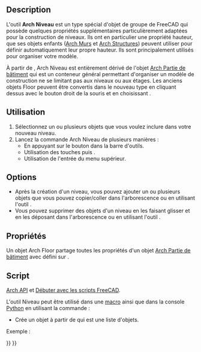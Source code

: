 <languages/>

{{Docnav/fr
|[[Arch_Building/fr|Bâtiment]]
|[[Arch_Space/fr|Espace]]
|[[BIM_Workbench/fr|Atelier BIM]]
|IconL=Arch_Building.svg
|IconR=Arch_Space.svg
|IconC=Workbench_BIM.svg
}}

{{VeryImportantMessage|Cette commande fait partie de l'ensemble intégré de l'[[BIM_Workbench/fr|atelier BIM]] avec la V1.0<br>
Cette page a été mise à jour pour cette version.}}

{{GuiCommand/fr
|Name=Arch Floor
|Name/fr=Arch Niveau
|MenuLocation=3D/BIM → Niveau
|Workbenches=[[BIM_Workbench/fr|BIM]]
|Shortcut={{KEY|L}} {{KEY|V}}
|SeeAlso=
}}

==Description==

L'outil '''Arch Niveau''' est un type spécial d'objet de groupe de FreeCAD qui possède quelques propriétés supplémentaires particulièrement adaptées pour la construction de niveaux. Ils ont en particulier une propriété hauteur, que ses objets enfants ([[Arch_Wall/fr|Arch Murs]] et [[Arch_Structure/fr|Arch Structures]]) peuvent utiliser pour définir automatiquement leur propre hauteur. Ils sont principalement utilisés pour organiser votre modèle.

À partir de {{VersionPlus/fr|0.18}}, Arch Niveau est entièrement dérivé de l'objet [[Arch_BuildingPart/fr|Arch Partie de bâtiment]] qui est un conteneur général permettant d'organiser un modèle de construction ne se limitant pas aux niveaux ou aux étages. Les anciens objets Floor peuvent être convertis dans le nouveau type en cliquant dessus avec le bouton droit de la souris et en choisissant {{incode|Convert to BuildingPart}}.

<span id="Usage"></span>
==Utilisation==

# Sélectionnez un ou plusieurs objets que vous voulez inclure dans votre nouveau niveau.
# Lancez la commande Arch Niveau de plusieurs manières :
#* En appuyant sur le bouton {{Button|[[Image:Arch_Floor.svg|16px]] [[Arch_Floor/fr|Niveau]]}} dans la barre d'outils.
#* Utilisation des touches {{KEY|L}} puis {{KEY|V}}.
#* Utilisation de l'entrée {{MenuCommand|3D/BIM → Niveau}} du menu supérieur.

==Options==

* Après la création d'un niveau, vous pouvez ajouter un ou plusieurs objets que vous pouvez copier/coller dans l'arborescence ou en utilisant l'outil {{Button|[[Image:Arch Add.svg|16px]] [[Arch Add/fr|Arch Ajouter un composant]]}}.
* Vous pouvez supprimer des objets d'un niveau en les faisant glisser et en les déposant dans l'arborescence ou en utilisant l'outil {{Button|[[Image:Arch Remove.svg|16px]] [[Arch Remove/fr|Arch Supprimer un composant]]}}.

<span id="Properties"></span>
==Propriétés==

Un objet Arch Floor partage toutes les propriétés d'un objet [[Arch_BuildingPart/fr|Arch Partie de bâtiment]] avec {{PropertyData|Ifc Type}} défini sur {{incode|"Building Storey"}}.

<span id="Scripting"></span>
==Script==

{{Emphasis|Voir aussi :}} [[Arch_API/fr|Arch API]] et [[FreeCAD_Scripting_Basics/fr|Débuter avec les scripts FreeCAD]].

L'outil Niveau peut être utilisé dans une [[Macros/fr|macro]] ainsi que dans la console [[Python/fr|Python]] en utilisant la commande :

{{Code|code=
Floor = makeFloor(objectslist=None, baseobj=None, name="Floor")
}}

* Crée un objet {{incode|Floor}} à partir de {{incode|objectlist}} qui est une liste d'objets.

Exemple :

{{Code|code=
import FreeCAD, Draft, Arch

p1 = FreeCAD.Vector(0, 0, 0)
p2 = FreeCAD.Vector(2000, 0, 0)
baseline = Draft.makeLine(p1, p2)
baseline2 = Draft.makeLine(p1, -1*p2)

Wall1 = Arch.makeWall(baseline, length=None, width=150, height=2000)
Wall2 = Arch.makeWall(baseline2, length=None, width=150, height=1800)
FreeCAD.ActiveDocument.recompute()

Floor = Arch.makeFloor([Wall1, Wall2])

Building = Arch.makeBuilding([Floor])
Site = Arch.makeSite(Building)
FreeCAD.ActiveDocument.recompute() 
}}


{{Docnav/fr
|[[Arch_Building/fr|Bâtiment]]
|[[Arch_Space/fr|Espace]]
|[[BIM_Workbench/fr|Atelier BIM]]
|IconL=Arch_Building.svg
|IconR=Arch_Space.svg
|IconC=Workbench_BIM.svg
}}

{{BIM_Tools_navi{{#translation:}}}}
{{Userdocnavi{{#translation:}}}}